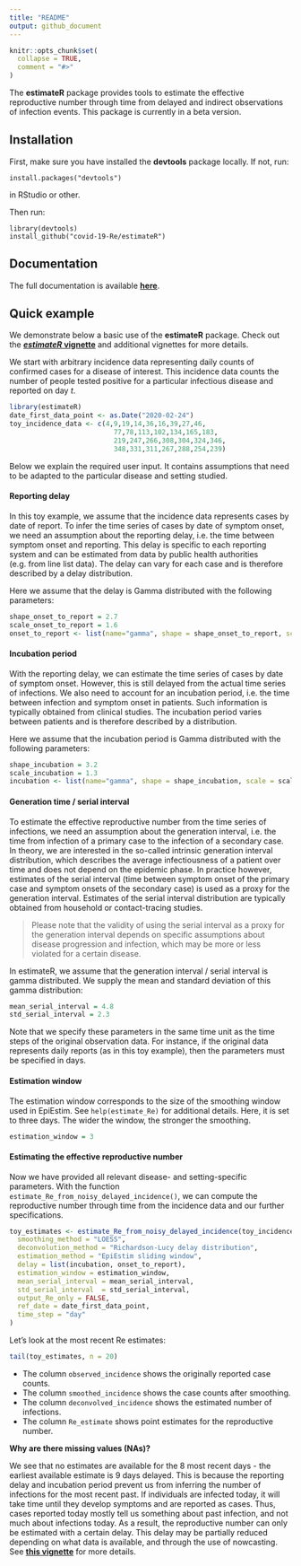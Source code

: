 ```yaml
---
title: "README"
output: github_document
---
```


```r
knitr::opts_chunk$set(
  collapse = TRUE,
  comment = "#>"
)
```


The **estimateR** package provides tools to estimate the effective reproductive number through time from delayed and indirect observations of infection events.
This package is currently in a beta version. 

## Installation

First, make sure you have installed the **devtools** package locally.
If not, run:
```
install.packages("devtools")
``` 
in RStudio or other.

Then run:
```
library(devtools)
install_github("covid-19-Re/estimateR")
```

## Documentation

The full documentation is available **[here](https://covid-19-re.github.io/estimateR/)**.

## Quick example

We demonstrate below a basic use of the **estimateR** package. Check out the **[*estimateR* vignette](https://covid-19-re.github.io/estimateR/articles/estimateR.html)** and additional vignettes for more details.

We start with arbitrary incidence data representing daily counts of confirmed cases for a disease of interest. This incidence data counts the number of people tested positive for a particular infectious disease and reported on day *t*.

```r
library(estimateR)
date_first_data_point <- as.Date("2020-02-24")
toy_incidence_data <- c(4,9,19,14,36,16,39,27,46,
                          77,78,113,102,134,165,183,
                          219,247,266,308,304,324,346,
                          348,331,311,267,288,254,239)
```

Below we explain the required user input. It contains assumptions that need to be adapted to the particular disease and setting studied.

#### Reporting delay

In this toy example, we assume that the incidence data represents cases by date of report. To infer the time series of cases by date of symptom onset, we need an assumption about the reporting delay, i.e. the time between symptom onset and reporting. This delay is specific to each reporting system and can be estimated from data by public health authorities (e.g. from line list data). The delay can vary for each case and is therefore described by a delay distribution.

Here we assume that the delay is Gamma distributed with the following parameters:
```r
shape_onset_to_report = 2.7
scale_onset_to_report = 1.6
onset_to_report <- list(name="gamma", shape = shape_onset_to_report, scale = scale_onset_to_report)
```

#### Incubation period

With the reporting delay, we can estimate the time series of cases by date of symptom onset. However, this is still delayed from the actual time series of infections. We also need to account for an incubation period, i.e. the time between infection and symptom onset in patients. Such information is typically obtained from clinical studies. The incubation period varies between patients and is therefore described by a distribution.

Here we assume that the incubation period is Gamma distributed with the following parameters:
```r
shape_incubation = 3.2 
scale_incubation = 1.3
incubation <- list(name="gamma", shape = shape_incubation, scale = scale_incubation)
```

#### Generation time / serial interval

To estimate the effective reproductive number from the time series of infections, we need an assumption about the generation interval, i.e. the time from infection of a primary case to the infection of a secondary case. In theory, we are interested in the so-called intrinsic generation interval distribution, which describes the average infectiousness of a patient over time and does not depend on the epidemic phase. In practice however, estimates of the serial interval (time between symptom onset of the primary case and symptom onsets of the secondary case) is used as a proxy for the generation interval. Estimates of the serial interval distribution are typically obtained from household or contact-tracing studies.

> Please note that the validity of using the serial interval as a proxy for the generation interval depends on specific assumptions about disease progression and infection, which may be more or less violated for a certain disease.

In estimateR, we assume that the generation interval / serial interval is gamma distributed. We supply the mean and standard deviation of this gamma distribution:
```r
mean_serial_interval = 4.8
std_serial_interval = 2.3
```

Note that we specify these parameters in the same time unit as the time steps of the original observation data. For instance, if the original data represents daily reports (as in this toy example), then the parameters must be specified in days.

#### Estimation window

The estimation window corresponds to the size of the smoothing window used in EpiEstim. See `help(estimate_Re)` for additional details. Here, it is set to three days. The wider the window, the stronger the smoothing.

```r
estimation_window = 3
```

#### Estimating the effective reproductive number
Now we have provided all relevant disease- and setting-specific parameters. With the function `estimate_Re_from_noisy_delayed_incidence()`, we can compute the reproductive number through time from the incidence data and our further specifications.

```r
toy_estimates <- estimate_Re_from_noisy_delayed_incidence(toy_incidence_data,
  smoothing_method = "LOESS",
  deconvolution_method = "Richardson-Lucy delay distribution",
  estimation_method = "EpiEstim sliding window",
  delay = list(incubation, onset_to_report),
  estimation_window = estimation_window,
  mean_serial_interval = mean_serial_interval,
  std_serial_interval  = std_serial_interval,
  output_Re_only = FALSE,
  ref_date = date_first_data_point,
  time_step = "day"
)
```

Let's look at the most recent Re estimates:
```r
tail(toy_estimates, n = 20)
```

- The column `observed_incidence` shows the originally reported case counts.
- The column `smoothed_incidence` shows the case counts after smoothing.
- The column `deconvolved_incidence` shows the estimated number of infections.
- The column `Re_estimate` shows point estimates for the reproductive number.

**Why are there missing values (NAs)?**

We see that no estimates are available for the 8 most recent days - the earliest available estimate is 9 days delayed. This is because the reporting delay and incubation period prevent us from inferring the number of infections for the most recent past. If individuals are infected today, it will take time until they develop symptoms and are reported as cases. Thus, cases reported today mostly tell us something about past infection, and not much about infections today. As a result, the reproductive number can only be estimated with a certain delay. This delay may be partially reduced depending on what data is available, and through the use of nowcasting. See **[this vignette](https://covid-19-re.github.io/estimateR/articles/comparison_levels_input_details.html)** for more details.

